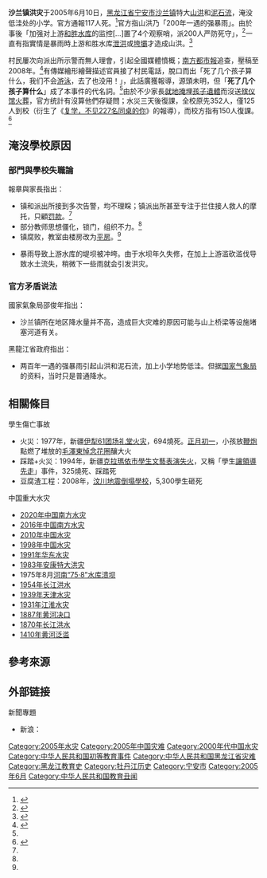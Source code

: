 {{Location map many | China Heilongjiang
| caption = 
| relief   = yes
| width    = 180
| lat1_deg = 44.167400
| lon1_deg = 128.969885
| label1   = 沙兰镇
| lat2_deg = 45.770969
| lon2_deg = 126.623285
| label2   = [[哈尔滨市|哈尔滨市]]
}}
'''沙兰镇洪灾'''于2005年6月10日，[[黑龙江省|黑龙江省]][[宁安市|宁安市]][[沙兰镇|沙兰镇]]特大[[山洪|山洪]]和[[泥石流|泥石流]]，淹没低洼处的小学。官方通報117人死。<ref>{{cite news|url=http://news.sohu.com/20050621/n226025229.shtml|title=黑龙江宁安沙兰洪灾死亡人数最终确定为117人|archiveurl=https://web.archive.org/web/20050623002839/http://news.sohu.com/20050621/n226025229.shtml|archivedate=2005-06-23|publisher=[[新华网|新华网]]|accessdate=2007-12-28|dead-url=no}}</ref>官方指山洪乃「200年一遇的强暴雨」。由於事後「加强对上游[[和胜水库|和胜水库]]的监控[...]置了4个观察哨，派200人严防死守」，<ref>{{cite news|url=http://news.sina.com.cn/c/2005-06-13/09256924209.shtml|publisher=東北網|title=黑龙江沙兰镇洪水突袭之后现场目击(组图)|accessdate=2020-07-14|archive-date=2020-07-12|archive-url=https://web.archive.org/web/20200712213430/http://news.sina.com.cn/c/2005-06-13/09256924209.shtml|dead-url=no}}</ref>一直有指實情是暴雨時上游和胜水库[[泄洪|泄洪]]或[[垮壩|垮壩]]才造成山洪。<ref>{{cite news|url=http://www.guancha.org/magazine/ArtShow.asp?ID=35519|date=2005-06|title=2005年黑龙江省宁安市沙兰乡洪水灾害原因分析|archiveurl=https://web.archive.org/web/20060503054828/https://www.epochtimes.com/gb/5/6/22/n961494.htm|archivedate=2006-05-03|publisher=觀察網刊|accessdate=2007-12-28|dead-url=yes}}</ref>

村民屢次向派出所示警而無人理會，引起全國媒體憤概；[[南方都市報|南方都市報]]追查，壓稿至2008年。<ref name="2008南方">{{cite news|title=沙兰镇水灾是我见过的灾难中最黑暗的一个|url=http://blog.sina.com.cn/s/blog_482039e50100bqme.html|publisher=[[南方周末|南方周末]]|accessdate=2020-07-11|archive-date=2018-11-16|archive-url=https://web.archive.org/web/20181116205744/http://blog.sina.com.cn/s/blog_482039e50100bqme.html|dead-url=no}}</ref>有傳媒繪形繪聲描述官員接了村民電話，脫口而出「死了几个孩子算什么，我们不会[[游泳|游泳]]，去了也没用！」，此話廣獲報導，源頭未明，但「'''死了几个孩子算什么'''」成了本事件的代名詞。<ref name="2008南方"/>由於不少家長[[土葬|就地掩埋孩子遺體]]而沒送[[殡仪馆|殡仪馆]][[火葬|火葬]]，官方统計有沒算他們存疑問；水災三天後復課，全校原先352人，僅125人到校（衍生了《[http://news.sina.com.cn/c/2005-06-14/02276162001s.shtml 复学，不见227名同桌的你]{{Wayback|url=http://news.sina.com.cn/c/2005-06-14/02276162001s.shtml |date=20200713102208 }}》的報導），而校方指有150人復課。<ref>{{cite news|title=复学，不见227名同桌的你|url=http://news.sina.com.cn/c/2005-06-14/02276162001s.shtml|date=2005-06-14|author=|publisher=[[新闻晨报|新闻晨报]]|accessdate=2020-07-13|archive-date=2020-07-13|archive-url=https://web.archive.org/web/20200713102208/http://news.sina.com.cn/c/2005-06-14/02276162001s.shtml|dead-url=no}}</ref>

== 淹沒學校原因 ==
===部門與學校失職論===
報章與家長指出：
*镇和派出所接到多次告警，均不理睬；镇派出所甚至专注于拦住接人救人的摩托，只顧[[罰金|罚款]]。<ref name="2008南方"/>
*部分教师思想僵化，锁门，组织不力。<ref name="2008南方"/>
*镇腐败，教室由楼房改为[[平房|平房]]。<ref name="2008南方"/>

*暴雨导致上游水库的堤坝被冲垮。由于水坝年久失修，在加上上游滥砍滥伐导致水土流失，稍微下一些雨就会引发洪灾。

===官方矛盾说法===
國家氣象局邵俊年指出：
*沙兰镇所在地区降水量并不高，造成巨大灾难的原因可能与山上桥梁等设施堵塞河道有关。 

黑龍江省政府指出：
*两百年一遇的强暴雨引起山洪和泥石流，加上小学地势低洼。但据[[国家气象局|国家气象局]]的资料，当时只是普通降水。

==相關條目==
;學生傷亡事故
*火災：1977年，新疆[[伊犁农垦局六十一团场礼堂火灾|伊犁61团场礼堂火灾]]，694燒死。[[正月初一|正月初一]]，小孩放[[鞭炮|鞭炮]]點燃了堆放的[[伊犁农垦局六十一团场礼堂火灾|毛澤東悼念花圈]]釀大火
*踩踏+火災：1994年，新疆[[克拉玛依大火|克拉瑪依市學生文藝表演失火]]，又稱「學生[[克拉玛依大火|讓領導先走]]」事件，325燒死、踩踏死
*豆腐渣工程：2008年，[[川震校舍倒塌|汶川地震倒塌學校]]，5,300學生砸死
;中国重大水灾
*[[2020年中国南方水灾|2020年中国南方水灾]]
*[[2016年中国南方水灾|2016年中国南方水灾]]
*[[2010年中國水災|2010年中国水灾]]
*[[1998年中国水灾|1998年中国水灾]]
*[[1991年華東水災|1991年华东水灾]]
*[[安康特大洪灾|1983年安康特大洪灾]]
*1975年8月[[河南“75·8”水库溃坝|河南“75·8”水库溃坝]]
*[[1954年长江洪水|1954年长江洪水]]
*[[1939年天津水灾|1939年天津水灾]]
*[[1931年江淮水災|1931年江淮水灾]]
*[[1887年黄河决口|1887年黄河决口]]
*[[1870年长江洪水|1870年长江洪水]]
*[[1410年黃河氾濫|1410年黄河泛滥]]

==參考來源==

{{REFLIST}}
== 外部链接 ==

;新聞專題
*新浪：{{cite news|title=黑龙江突发洪水逾百名学生遇难|url=http://news.sina.com.cn/z/heiljwater/index.shtml|date=|author=|publisher=|archiveurl=https://web.archive.org/web/20050621003916/http://news.sina.com.cn/z/heiljwater/index.shtml|archivedate=2005-06-21|accessdate=2020-07-13|dead-url=no}}

{{中国水灾}}

[[Category:2005年水灾|Category:2005年水灾]]
[[Category:2005年中国灾难|Category:2005年中国灾难]]
[[Category:2000年代中国水灾|Category:2000年代中国水灾]]
[[Category:中华人民共和国初等教育事件|Category:中华人民共和国初等教育事件]]
[[Category:中华人民共和国黑龙江省灾难|Category:中华人民共和国黑龙江省灾难]]
[[Category:黑龙江教育史|Category:黑龙江教育史]]
[[Category:牡丹江历史|Category:牡丹江历史]]
[[Category:宁安市|Category:宁安市]]
[[Category:2005年6月|Category:2005年6月]]
[[Category:中华人民共和国教育丑闻|Category:中华人民共和国教育丑闻]]